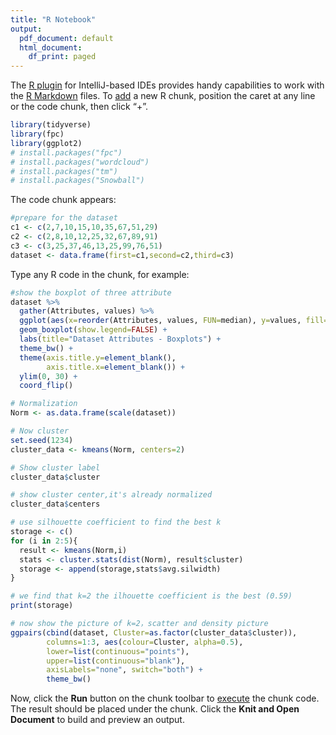 ```yaml
---
title: "R Notebook"
output:
  pdf_document: default
  html_document:
    df_print: paged
---
```


The [R plugin](https://www.jetbrains.com/help/pycharm/r-plugin-support.html) for IntelliJ-based IDEs provides
handy capabilities to work with the [R Markdown](https://www.jetbrains.com/help/pycharm/r-markdown.html) files.
To [add](https://www.jetbrains.com/help/pycharm/r-markdown.html#add-code-chunk) a new R chunk,
position the caret at any line or the code chunk, then click "+".
```r
library(tidyverse)
library(fpc) 
library(ggplot2)
# install.packages("fpc")
# install.packages("wordcloud")
# install.packages("tm")
# install.packages("Snowball")
```
The code chunk appears:
```r
#prepare for the dataset
c1 <- c(2,7,10,15,10,35,67,51,29)
c2 <- c(2,8,10,12,25,32,67,89,91)
c3 <- c(3,25,37,46,13,25,99,76,51)
dataset <- data.frame(first=c1,second=c2,third=c3)
```

Type any R code in the chunk, for example:
```r
#show the boxplot of three attribute
dataset %>%
  gather(Attributes, values) %>%
  ggplot(aes(x=reorder(Attributes, values, FUN=median), y=values, fill=Attributes)) +
  geom_boxplot(show.legend=FALSE) +
  labs(title="Dataset Attributes - Boxplots") +
  theme_bw() +
  theme(axis.title.y=element_blank(),
        axis.title.x=element_blank()) +
  ylim(0, 30) +
  coord_flip()
```
```r
# Normalization
Norm <- as.data.frame(scale(dataset))
```
```r
# Now cluster
set.seed(1234)
cluster_data <- kmeans(Norm, centers=2)
```
```r
# Show cluster label
cluster_data$cluster
```
```r
# show cluster center,it's already normalized
cluster_data$centers
```
```r
# use silhouette coefficient to find the best k
storage <- c()
for (i in 2:5){
  result <- kmeans(Norm,i)
  stats <- cluster.stats(dist(Norm), result$cluster)
  storage <- append(storage,stats$avg.silwidth)
}
```


```r
# we find that k=2 the ilhouette coefficient is the best (0.59)
print(storage)
```


```r
# now show the picture of k=2，scatter and density picture
ggpairs(cbind(dataset, Cluster=as.factor(cluster_data$cluster)),
        columns=1:3, aes(colour=Cluster, alpha=0.5),
        lower=list(continuous="points"),
        upper=list(continuous="blank"),
        axisLabels="none", switch="both") +
        theme_bw()

```
Now, click the **Run** button on the chunk toolbar to [execute](https://www.jetbrains.com/help/pycharm/r-markdown.html#run-r-code) the chunk code. The result should be placed under the chunk.
Click the **Knit and Open Document** to build and preview an output.
